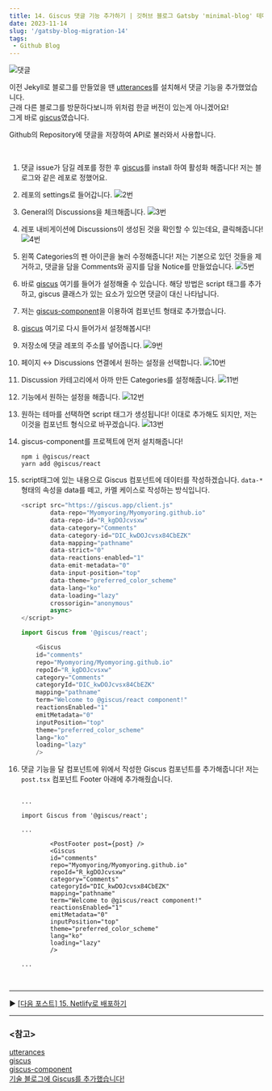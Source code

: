 ```yaml
---
title: 14. Giscus 댓글 기능 추가하기 | 깃허브 블로그 Gatsby 'minimal-blog' 테마로 마이그레이션 하기
date: 2023-11-14
slug: '/gatsby-blog-migration-14'
tags:
 - Github Blog
---
```


![댓글](./comment.png)

이전 Jekyll로 블로그를 만들었을 땐 [utterances](https://utteranc.es/)를 설치해서 댓글 기능을 추가했었습니다.   
근래 다른 블로그를 방문하다보니까 위처럼 한글 버전이 있는게 아니겠어요!   
그게 바로 [giscus](https://giscus.app/ko)였습니다.   

Github의 Repository에 댓글을 저장하여 API로 불러와서 사용합니다.   

<br />

1. 댓글 issue가 담길 레포를 정한 후 [giscus](https://github.com/apps/giscus)를 install 하여 활성화 해줍니다! 저는 블로그와 같은 레포로 정했어요.
2. 레포의 settings로 들어갑니다.
![2번](./comment_2.png)
3. General의 Discussions을 체크해줍니다.
![3번](./comment_3.png)
4. 레포 내비게이션에 Discussions이 생성된 것을 확인할 수 있는데요, 클릭해줍니다!
![4번](./comment_4.png)
5. 왼쪽 Categories의 펜 아이콘을 눌러 수정해줍니다! 저는 기본으로 있던 것들을 제거하고, 댓글을 담을 Comments와 공지를 담을 Notice를 만들었습니다.
![5번](./comment_5.png)
6. 바로 [giscus](https://giscus.app/ko) 여기를 들어가 설정해줄 수 있습니다. 해당 방법은 script 태그를 추가하고, giscus 클래스가 있는 요소가 있으면 댓글이 대신 나타납니다.
7. 저는 [giscus-component](https://github.com/giscus/giscus-component)을 이용하여 컴포넌트 형태로 추가했습니다.
8. [giscus](https://giscus.app/ko) 여기로 다시 들어가서 설정해봅시다!
9. 저장소에 댓글 레포의 주소를 넣어줍니다.
![9번](./comment_9.png)
10. 페이지 ↔️ Discussions 연결에서 원하는 설정을 선택합니다.
![10번](./comment_10.png)
11. Discussion 카테고리에서 아까 만든 Categories를 설정해줍니다.
![11번](./comment_11.png)
12. 기능에서 원하는 설정을 해줍니다.
![12번](./comment_12.png)
13. 원하는 테마를 선택하면 script 태그가 생성됩니다! 이대로 추가해도 되지만, 저는 이것을 컴포넌트 형식으로 바꾸겠습니다.
![13번](./comment_13.png)
15. giscus-component를 프로젝트에 먼저 설치해줍니다!
    ```
    npm i @giscus/react 
    yarn add @giscus/react 

    ```
16. script태그에 있는 내용으로 Giscus 컴포넌트에 데이터를 작성하겠습니다. `data-*` 형태의 속성을 data를 떼고, 카멜 케이스로 작성하는 방식입니다.

    ```js
    <script src="https://giscus.app/client.js"
            data-repo="Myomyoring/Myomyoring.github.io"
            data-repo-id="R_kgDOJcvsxw"
            data-category="Comments"
            data-category-id="DIC_kwDOJcvsx84CbEZK"
            data-mapping="pathname"
            data-strict="0"
            data-reactions-enabled="1"
            data-emit-metadata="0"
            data-input-position="top"
            data-theme="preferred_color_scheme"
            data-lang="ko"
            data-loading="lazy"
            crossorigin="anonymous"
            async>
    </script>

    import Giscus from '@giscus/react';

        <Giscus
        id="comments"
        repo="Myomyoring/Myomyoring.github.io"
        repoId="R_kgDOJcvsxw"
        category="Comments"
        categoryId="DIC_kwDOJcvsx84CbEZK"
        mapping="pathname"
        term="Welcome to @giscus/react component!"
        reactionsEnabled="1"
        emitMetadata="0"
        inputPosition="top"
        theme="preferred_color_scheme"
        lang="ko"
        loading="lazy"
        />
    ```

17. 댓글 기능을 달 컴포넌트에 위에서 작성한 Giscus 컴포넌트를 추가해줍니다! 저는 `post.tsx` 컴포넌트 Footer 아래에 추가해줬습니다.


    ```tsx title="src/@lekoarts/gatsby-theme-minimal-blog/component/post.tsx"

    ...

    import Giscus from '@giscus/react';

    ...

            <PostFooter post={post} />
            <Giscus
            id="comments"
            repo="Myomyoring/Myomyoring.github.io"
            repoId="R_kgDOJcvsxw"
            category="Comments"
            categoryId="DIC_kwDOJcvsx84CbEZK"
            mapping="pathname"
            term="Welcome to @giscus/react component!"
            reactionsEnabled="1"
            emitMetadata="0"
            inputPosition="top"
            theme="preferred_color_scheme"
            lang="ko"
            loading="lazy"
            />
    
    ...

    ```

<br/>

---

▶️ [[다음 포스트] 15. Netlify로 배포하기 ](/gatsby-blog-migration-15)

---
### \<참고>
[utterances](https://utteranc.es/)   
[giscus](https://giscus.app/ko)   
[giscus-component](https://github.com/giscus/giscus-component)   
[기술 블로그에 Giscus를 추가했습니다!](https://univdev.page/posts/add-giscus/)   